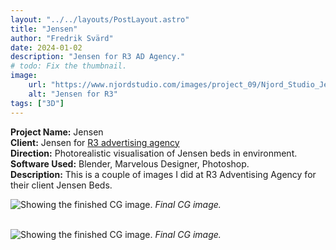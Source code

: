 ```yaml
---
layout: "../../layouts/PostLayout.astro"
title: "Jensen"
author: "Fredrik Svärd"
date: 2024-01-02
description: "Jensen for R3 AD Agency."
# todo: Fix the thumbnail.
image:
    url: "https://www.njordstudio.com/images/project_09/Njord_Studio_Jensen_01.jpg"
    alt: "Jensen for R3"
tags: ["3D"]
---
```



<b>Project Name:</b> Jensen<br />
<b>Client:</b> Jensen for <a href="https://www.r-3.se/">R3 advertising agency</a><br />
<b>Direction:</b> Photorealistic visualisation of Jensen beds in environment.<br />
<b>Software Used:</b> Blender, Marvelous Designer, Photoshop.<br />
<b>Description:</b> This is a couple of images I did at R3 Adventising Agency for their client Jensen Beds.<br />


<Image
    src="https://www.njordstudio.com/images/project_09/Njord_Studio_Jensen_01.jpg"
    alt="Showing the finished CG image."
    placeholder="blurhash"
/>
<i>Final CG image.</i>
<br />
<br />

<Image
    src="https://www.njordstudio.com/images/project_09/Njord_Studio_Jensen_02.jpg"
    alt="Showing the finished CG image."
    placeholder="blurhash"
/>
<i>Final CG image.</i>
<br />
<br />